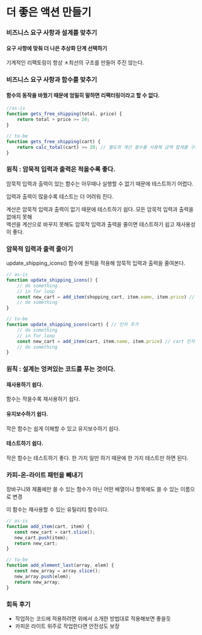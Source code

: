 # 더 좋은 액션 만들기

### 비즈니스 요구 사항과 설계를 맞추기

#### 요구 사항에 맞춰 더 나은 추상화 단계 선택하기  

기계적인 리팩토링이 항상 ㅊ최선의 구조를 만들어 주진 않는다.

### 비즈니스 요구 사항과 함수를 맞추기

#### 함수의 동작을 바꿨기 때문에 엄밀히 말하면 리팩터링이라고 할 수 없다.

```js
//as-is
function gets_free_shipping(total, price) {
    return total + price >= 20;
}

// to-be
function gets_free_shipping(cart) {
    return calc_total(cart) >= 20; // 별도의 계산 함수를 사용해 금액 합계를 구한다
}
```


### 원칙 : 암묵적 입력과 출력은 적을수록 좋다.

암묵적 입력과 출력이 있는 함수는 아무때나 실행할 수 없기 때문에 테스트하기 어렵다.  

입력과 출력이 많을수록 테스트는 더 어려워 진다.  


계산은 암묵적 입력과 출력이 없기 때문에 테스트하기 쉽다.  모든 암묵적 입력과 출력을 없애지 못해  
액션을 계산으로 바꾸지 못해도 암묵적 입력과 출력을 줄이면 테스트하기 쉽고 재사용성이 좋다.  


### 암묵적 입력과 출력 줄이기

update_shipping_icons() 함수에 원칙을 적용해 암묵적 입력과 출력을 줄여본다.


```js
// as-is
function update_shipping_icons() {
    // do something
    // in for loop
    const new_cart = add_item(shopping_cart, item.name, item.price) // shopping_cart 는 전역변수
    // do something
}

// to-be
function update_shipping_icons(cart) { // 인자 추가
    // do something
    // in for loop
    const new_cart = add_item(cart, item.name, item.price) // cart 인자 추가
    // do something
}

```


### 원칙 : 설계는 엉켜있는 코드를 푸는 것이다.

#### 재사용하기 쉽다.
함수는 작을수록 재사용하기 쉽다.

#### 유지보수하기 쉽다.
작은 함수는 쉽게 이해할 수 있고 유지보수하기 쉽다.

#### 테스트하기 쉽다.
작은 함수는 테스트하기 좋다. 한 가지 일만 하기 때문에 한 가지 테스트만 하면 된다.


### 카피-온-라이트 패턴을 빼내기
장바구니와 제품에만 쓸 수 있는 함수가 아닌 어떤 배열이나 항목에도 쓸 수 있는 이름으로 변경  

이 함수는 재사용할 수 있는 유틸리티 함수이다.



 ```js
 // as-is
 function add_item(cart, item) {
    const new_cart = cart.slice();
    new_cart.push(item);
    return new_cart;
 }

 // to-be
 function add_element_last(array, elem) {
    const new_array = array.slice();
    new_array.push(elem);
    return new_array;
 }
 ```



### 회독 후기
- 작업하는 코드에 적용하려면 위에서 소개한 방법대로 적용해보면 좋을듯
- 카피온 라이트 위주로 작업한다면 안전성도 보장